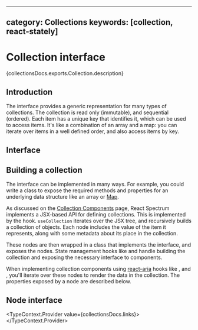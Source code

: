 <!-- Copyright 2020 Adobe. All rights reserved.
This file is licensed to you under the Apache License, Version 2.0 (the "License");
you may not use this file except in compliance with the License. You may obtain a copy
of the License at http://www.apache.org/licenses/LICENSE-2.0
Unless required by applicable law or agreed to in writing, software distributed under
the License is distributed on an "AS IS" BASIS, WITHOUT WARRANTIES OR REPRESENTATIONS
OF ANY KIND, either express or implied. See the License for the specific language
governing permissions and limitations under the License. -->



---
category: Collections
keywords: [collection, react-stately]
---

# Collection interface

<p>{collectionsDocs.exports.Collection.description}</p>

## Introduction

The <TypeLink links={collectionsDocs.links} type={collectionsDocs.exports.Collection} /> interface provides a generic representation
for many types of collections. The collection is read only (immutable), and sequential (ordered). Each item
has a unique key that identifies it, which can be used to access items. It's like a combination
of an array and a map: you can iterate over items in a well defined order, and also access items by key.

## Interface

<ClassAPI links={collectionsDocs.links} class={collectionsDocs.exports.Collection} />

## Building a collection

The <TypeLink links={collectionsDocs.links} type={collectionsDocs.exports.Collection} /> interface can be implemented in many ways.
For example, you could write a class to expose the required methods and properties for an underlying data structure
like an array or [Map](https://developer.mozilla.org/en-US/docs/Web/JavaScript/Reference/Global_Objects/Map).

As discussed on the [Collection Components](collections.html) page, React Spectrum implements a JSX-based
API for defining collections. This is implemented by the <TypeLink links={docs.links} type={docs.exports.useCollection} />
hook. `useCollection` iterates over the JSX tree, and recursively builds a collection
of <TypeLink links={collectionsDocs.links} type={collectionsDocs.exports.Node} /> objects. Each node includes the value of the item
it represents, along with some metadata about its place in the collection.

These nodes are then wrapped in a class that implements the <TypeLink links={collectionsDocs.links} type={collectionsDocs.exports.Collection} />
interface, and exposes the nodes. State management hooks like <TypeLink links={listDocs.links} type={listDocs.exports.useListState} />
and <TypeLink links={treeDocs.links} type={treeDocs.exports.useTreeState} /> handle building the collection and exposing
the necessary interface to components.

When implementing collection components using [react-aria](/react-aria/index.html) hooks
like <TypeLink links={listboxDocs.links} type={listboxDocs.exports.useListBox} />,
and <TypeLink links={selectDocs.links} type={selectDocs.exports.useSelect} />, you'll iterate over these nodes
to render the data in the collection. The properties exposed by a node are described below.

## Node interface

<TypeContext.Provider value={collectionsDocs.links}>
  <InterfaceType properties={collectionsDocs.exports.Node.properties} />
</TypeContext.Provider>
